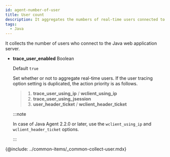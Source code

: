 ```yaml
---
id: agent-number-of-user
title: User count
description: It aggregates the numbers of real-time users connected to WAS.
tags:
  - Java
---
```


It collects the number of users who connect to the Java web application server.

- **trace_user_enabled** <span class='type'>Boolean</span>

  Default `true`

  Set whether or not to aggregate real-time users. If the user tracing option setting is duplicated, the action priority is as follows.

  > 1. **trace_user_using_ip** / **wclient_using_ip**
  > 2. **trace_user_using_jsession**
  > 3. **user_header_ticket** / **wclient_header_ticket**

  :::note

  In case of Java Agent 2.2.0 or later, use the `wclient_using_ip` and `wclient_header_ticket` options.

  :::

{@include: ../common-items/_common-collect-user.mdx}
